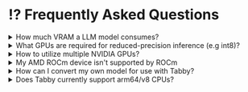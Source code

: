 # ⁉️ Frequently Asked Questions

<details>
  <summary>How much VRAM a LLM model consumes?</summary>
    <div>
        <p>By default, Tabby operates in int8 mode with CUDA, requiring approximately 8GB of VRAM for CodeLlama-7B.</p>
        <p>For ROCm the actual limits are currently largely untested, but the same CodeLlama-7B seems to use 8GB of VRAM as well on a AMD Radeon™ RX 7900 XTX according to the ROCm monitoring tools.</p>
    </div>
</details>

<details>
  <summary>What GPUs are required for reduced-precision inference (e.g int8)?</summary>
  <div>
    <ul>
      <li>int8: Compute Capability >= 7.0 or Compute Capability 6.1</li>
      <li>float16: Compute Capability >= 7.0</li>
      <li>bfloat16: Compute Capability >= 8.0</li>
    </ul>
    <p>
      To determine the mapping between the GPU card type and its compute capability, please visit <a href="https://developer.nvidia.com/cuda-gpus">this page</a>
    </p>
  </div>
</details>

<details>
  <summary>How to utilize multiple NVIDIA GPUs?</summary>
  <div>
    <p>Tabby only supports the use of a single GPU. To utilize multiple GPUs, you can initiate multiple Tabby instances and set CUDA_VISIBLE_DEVICES (for cuda) or HIP_VISIBLE_DEVICES (for rocm) accordingly.</p>
  </div>
</details>

<details>
  <summary>My AMD ROCm device isn't supported by ROCm</summary>
  <div>
    <p>
      You can use the HSA_OVERRIDE_GFX_VERSION variable if there is a similar GPU that is supported by ROCm you can set it to that.
      For example for RDNA2 you can set it to 10.3.0 and to 11.0.0 for RDNA3.
    </p>
  </div>
</details>

<details>
  <summary>How can I convert my own model for use with Tabby?</summary>
  <div>
    <p>Since version 0.5.0, Tabby's inference now operates entirely on llama.cpp, allowing the use of any GGUF-compatible model format with Tabby. To enhance accessibility, we have curated models that we benchmarked, available at <a href="https://github.com/TabbyML/registry-tabby">registry-tabby</a>.</p>
    <p>Users are free to fork the repository to create their own registry. If a user's registry is located at <code>https://github.com/USERNAME/registry-tabby</code>, the model ID will be <code>USERNAME/model</code>.</p>
    <p>For details on the registry format, please refer to <a href="https://github.com/TabbyML/registry-tabby/blob/main/models.json">models.json</a></p>
  </div>
</details>

<details>
  <summary>Does Tabby currently support arm64/v8 CPUs?</summary>
  <div>
    <p>We don't officially support it yet, but we do have an experimental feature that can be accessed using the Docker command.</p>
    <p>For more context, see <a href="https://github.com/TabbyML/tabby/pull/1022/files">this pull request</a></p>
    <p>To use this fix:</p>
    <ol>
      <li>Clone the tabby repo</li>
      <li>Build the docker image locally with <code>--platform linux/amd64</code></li>
      <li>Run the docker image</li>
    </ol>
    <pre>
      <code>git clone https://github.com/TabbyML/tabby.git</code>
      <code>cd tabby</code>
      <code>docker build -t tabby:latest --platform linux/amd64 .</code>
      <code>docker run -dt -p 8080:8080 -v $HOME/.tabby:/data --name tabby tabby:latest serve --model TabbyML/StarCoder-1B</code>
    </pre>
  </div>
</details>
